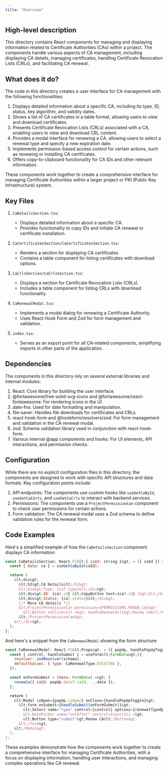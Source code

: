 ```yaml
---
title: "Overview"
---
```


## High-level description
This directory contains React components for managing and displaying information related to Certificate Authorities (CAs) within a project. The components handle various aspects of CA management, including displaying CA details, managing certificates, handling Certificate Revocation Lists (CRLs), and facilitating CA renewal.

## What does it do?
The code in this directory creates a user interface for CA management with the following functionalities:

1. Displays detailed information about a specific CA, including its type, ID, status, key algorithm, and validity dates.
2. Shows a list of CA certificates in a table format, allowing users to view and download certificates.
3. Presents Certificate Revocation Lists (CRLs) associated with a CA, enabling users to view and download CRL content.
4. Provides a modal interface for renewing a CA, allowing users to select a renewal type and specify a new expiration date.
5. Implements permission-based access control for certain actions, such as renewing or installing CA certificates.
6. Offers copy-to-clipboard functionality for CA IDs and other relevant information.

These components work together to create a comprehensive interface for managing Certificate Authorities within a larger project or PKI (Public Key Infrastructure) system.

## Key Files

1. `CaDetailsSection.tsx`:
   - Displays detailed information about a specific CA.
   - Provides functionality to copy IDs and initiate CA renewal or certificate installation.

2. `CaCertificatesSection/CaCertificatesSection.tsx`:
   - Renders a section for displaying CA certificates.
   - Contains a table component for listing certificates with download options.

3. `CaCrlsSection/CaCrlsSection.tsx`:
   - Displays a section for Certificate Revocation Lists (CRLs).
   - Includes a table component for listing CRLs with download functionality.

4. `CaRenewalModal.tsx`:
   - Implements a modal dialog for renewing a Certificate Authority.
   - Uses React Hook Form and Zod for form management and validation.

5. `index.tsx`:
   - Serves as an export point for all CA-related components, simplifying imports in other parts of the application.

## Dependencies
The components in this directory rely on several external libraries and internal modules:

1. React: Core library for building the user interface.
2. @fortawesome/free-solid-svg-icons and @fortawesome/react-fontawesome: For rendering icons in the UI.
3. date-fns: Used for date formatting and manipulation.
4. file-saver: Handles file downloads for certificates and CRLs.
5. react-hook-form and @hookform/resolvers/zod: For form management and validation in the CA renewal modal.
6. zod: Schema validation library used in conjunction with react-hook-form.
7. Various internal @app components and hooks: For UI elements, API interactions, and permission checks.

## Configuration
While there are no explicit configuration files in this directory, the components are designed to work with specific API structures and data formats. Key configuration points include:

1. API endpoints: The components use custom hooks like `useGetCaById`, `useGetCaCerts`, and `useGetCaCrls` to interact with backend services.
2. Permissions: The components use a `ProjectPermissionCan` component to check user permissions for certain actions.
3. Form validation: The CA renewal modal uses a Zod schema to define validation rules for the renewal form.

## Code Examples

Here's a simplified example of how the `CaDetailsSection` component displays CA information:

```jsx
const CaDetailsSection: React.FC&lt;{ caId: string }&gt; = ({ caId }) =&gt; {
  const { data: ca } = useGetCaById(caId);

  return (
    &lt;div&gt;
      &lt;h2&gt;CA Details&lt;/h2&gt;
      &lt;div&gt;Type: {ca?.type}&lt;/div&gt;
      &lt;div&gt;ID: {ca?.id} &lt;CopyButton text={ca?.id} /&gt;&lt;/div&gt;
      &lt;div&gt;Status: {ca?.status}&lt;/div&gt;
      {/* More CA details */}
      &lt;ProjectPermissionCan permission={PERMISSIONS.RENEW_CA}&gt;
        &lt;Button onClick={() =&gt; handleRenewCA()}&gt;Renew CA&lt;/Button&gt;
      &lt;/ProjectPermissionCan&gt;
    &lt;/div&gt;
  );
};
```

And here's a snippet from the `CaRenewalModal` showing the form structure:

```jsx
const CaRenewalModal: React.FC&lt;Props&gt; = ({ popUp, handlePopUpToggle }) =&gt; {
  const { control, handleSubmit } = useForm&lt;FormData&gt;({
    resolver: zodResolver(schema),
    defaultValues: { type: CaRenewalType.EXISTING },
  });

  const onFormSubmit = (data: FormData) =&gt; {
    renewCa({ caId: popUp.data?.caId, ...data });
  };

  return (
    &lt;Modal isOpen={popUp.isOpen} onClose={handlePopUpToggle}&gt;
      &lt;form onSubmit={handleSubmit(onFormSubmit)}&gt;
        &lt;Select name="type" control={control} options={renewalTypeOptions} /&gt;
        &lt;DatePicker name="notAfter" control={control} /&gt;
        &lt;Button type="submit"&gt;Renew CA&lt;/Button&gt;
      &lt;/form&gt;
    &lt;/Modal&gt;
  );
};
```

These examples demonstrate how the components work together to create a comprehensive interface for managing Certificate Authorities, with a focus on displaying information, handling user interactions, and managing complex operations like CA renewal.